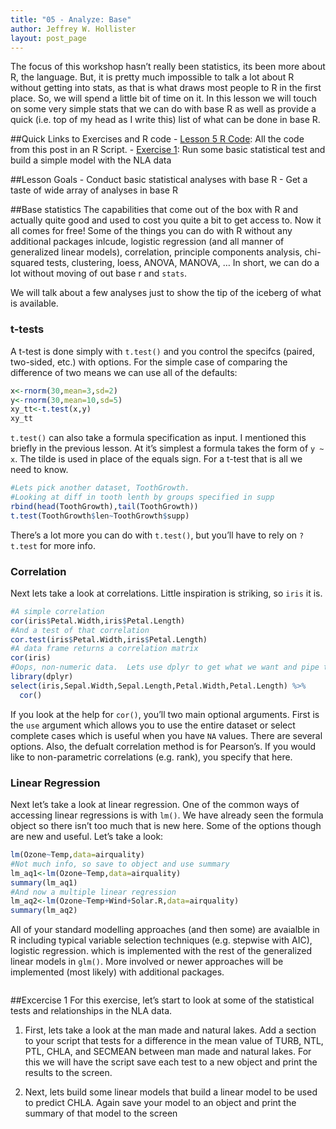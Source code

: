 ```yaml
---
title: "05 - Analyze: Base"
author: Jeffrey W. Hollister
layout: post_page
---
```

The focus of this workshop hasn't really been statistics, its been more about R, the language.  But, it is pretty much impossible to talk a lot about R without getting into stats, as that is what draws most people to R in the first place.  So, we will spend a little bit of time on it.  In this lesson we will touch on some very simple stats that we can do with base R as well as provide a quick (i.e. top of my head as I write this) list of what can be done in base R.  

##Quick Links to Exercises and R code
- [Lesson 5 R Code](/introR/rmd_posts/2015-01-14-05-Analyze.R): All the code from this post in an R Script.
- [Exercise 1](#exercise-1): Run some basic statistical test and build a simple model with the NLA data

##Lesson Goals
- Conduct basic statistical analyses with base R
- Get a taste of wide array of analyses in base R

##Base statistics
The capabilities that come out of the box with R and actually quite good and used to cost you quite a bit to get access to.  Now it all comes for free!  Some of the things you can do with R without any additional packages inlcude, logistic regression (and all manner of generalized linear models), correlation, principle components analysis, chi-squared tests, clustering, loess, ANOVA, MANOVA, ...  In short, we can do a lot without moving of out base r and `stats`.

We will talk about a few analyses just to show the tip of the iceberg of what is available.

### t-tests
A t-test is done simply with `t.test()` and you control the specifcs (paired, two-sided, etc.) with options.  For the simple case of comparing the difference of two means we can use all of the defaults:

```r
x<-rnorm(30,mean=3,sd=2)
y<-rnorm(30,mean=10,sd=5)
xy_tt<-t.test(x,y)
xy_tt
```

`t.test()` can also take a formula specification as input. I mentioned this briefly in the previous lesson.  At it's simplest a formula takes the form of `y ~ x`.  The tilde is used in place of the equals sign.  For a t-test that is all we need to know.  

```r
#Lets pick another dataset, ToothGrowth.
#Looking at diff in tooth lenth by groups specified in supp
rbind(head(ToothGrowth),tail(ToothGrowth))
t.test(ToothGrowth$len~ToothGrowth$supp)
```
There's a lot more you can do with `t.test()`, but you'll have to rely on `?t.test` for more info.

### Correlation
Next lets take a look at correlations.  Little inspiration is striking, so `iris` it is.

```r
#A simple correlation
cor(iris$Petal.Width,iris$Petal.Length)
#And a test of that correlation
cor.test(iris$Petal.Width,iris$Petal.Length)
#A data frame returns a correlation matrix
cor(iris)
#Oops, non-numeric data.  Lets use dplyr to get what we want and pipe to cor
library(dplyr)
select(iris,Sepal.Width,Sepal.Length,Petal.Width,Petal.Length) %>% 
  cor()
```

If you look at the help for `cor()`, you'll two main optional arguments.  First is the `use` argument which allows you to use the entire dataset or select complete cases which is useful when you have `NA` values.  There are several options.  Also, the defualt correlation method is for Pearson's.  If you would like to non-parametric correlations (e.g. rank), you specify that here.

### Linear Regression
Next let's take a look at linear regression.  One of the common ways of accessing linear regressions is with `lm()`.  We have already seen the formula object so there isn't too much that is new here.  Some of the options though are new and useful.  Let's take a look:

```r
lm(Ozone~Temp,data=airquality)
#Not much info, so save to object and use summary
lm_aq1<-lm(Ozone~Temp,data=airquality)
summary(lm_aq1)
#And now a multiple linear regression
lm_aq2<-lm(Ozone~Temp+Wind+Solar.R,data=airquality)
summary(lm_aq2)
```

All of your standard modelling approaches (and then some) are avaialble in R including typical variable selection techniques (e.g. stepwise with AIC), logistic regression. which is implemented with the rest of the generalized linear models in `glm()`.  More involved or newer approaches will be implemented (most likely) with additional packages.

```r
```

##Excercise 1
For this exercise, let's start to look at some of the statistical tests and relationships in the NLA data.

1. First, lets take a look at the man made and natural lakes.  Add a section to your script that tests for a difference in the mean value of TURB, NTL, PTL, CHLA, and SECMEAN between man made and natural lakes.  For this we will have the script save each test to a new object and print the results to the screen.

2. Next, lets build some linear models that build a linear model to be used to predict CHLA.  Again save your model to an object and print the summary of that model to the screen
